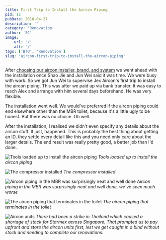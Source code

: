 ```yaml
---
title: First Trip to Install the Aircon Piping
pid: 12
pubDate: 2018-04-27
description: ''
category: 'Renovation'
author: 'ZC'
image:
    url: '/'
    alt: '/'
tags: ['BTO', 'Renovation']
slug: 'aircon-first-trip-to-install-the-aircon-piping'
---
```


After [choosing our aircon installer, brand, and system](https://btonomics.com/shopping/how-to-choose-an-aircon-for-your-bto/) we went ahead with the installation once Shao Jie and Jun Wei said it was time. We were busy with work. So we got Jun Wei to supervise Jex Aircon's first trip to install the aircon piping. This was after we paid up via bank transfer. It was easy to reach Alex and arrange with him several days beforehand. He was very flexible.

The installation went well. We would've preferred if the aircon piping could end elsewhere other than the MBR toilet, because it's a little ugly to be honest. But there was no choice. Oh well.

After the installation, I realised we didn't even specify any details about the aircon stuff. It just, happened. This is probably the best thing about getting an ID, they settle every detail like this and you need only care about the larger details. The end result was really pretty good, a better job than I'd done.

![Tools loaded up to install the aircon piping](./images/12_IMG-20180326-WA0002-1-576x1024.jpg)
_Tools loaded up to install the aircon piping_

![The compressor installed](./images/12_20180326_173514-1024x576.jpg)
_The compressor installed_

![Aircon piping in the MBR was surprisingly neat and well done](./images/12_20180326_173811-1024x576.jpg)
_Aircon piping in the MBR was surprisingly neat and well done, we've seen much worse_

![The aircon piping that terminates in the toilet](./images/12_20180331_161450-e1524839132418-576x1024.jpg)
_The aircon piping that terminates in the toilet_

![Aircon units](./images/12_20180331_162042-e1524838935124-576x1024.jpg)
_There had been a strike in Thailand which caused a shortage of stock for Starmex across Singapore. That prompted us to pay upfront and store the aircon units first, lest we get caught in a bind without stock and needing to complete our renovations._
